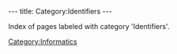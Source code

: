 ---
title: Category:Identifiers
---

Index of pages labeled with category 'Identifiers'.

[[Category:Informatics]]